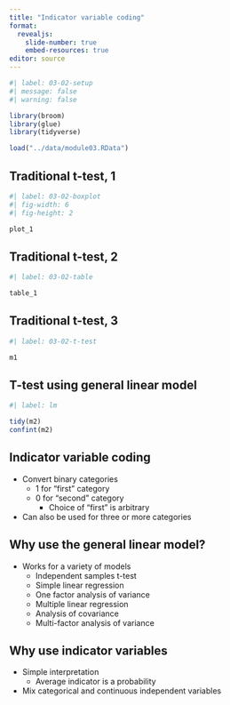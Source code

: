 ```yaml
---
title: "Indicator variable coding"
format: 
  revealjs:
    slide-number: true
    embed-resources: true
editor: source
---
```


```r
#| label: 03-02-setup
#| message: false
#| warning: false

library(broom)
library(glue)
library(tidyverse)

load("../data/module03.RData")
```

## Traditional t-test, 1

```r
#| label: 03-02-boxplot
#| fig-width: 6
#| fig-height: 2

plot_1
```

## Traditional t-test, 2

```r
#| label: 03-02-table

table_1
```

## Traditional t-test, 3

```r
#| label: 03-02-t-test

m1
```

## T-test using general linear model

```r
#| label: lm

tidy(m2)
confint(m2)
```

## Indicator variable coding

-   Convert binary categories
    -   1 for "first" category
    -   0 for "second" category
        -   Choice of "first" is arbitrary
-   Can also be used for three or more categories

## Why use the general linear model?

-   Works for a variety of models
    -   Independent samples t-test
    -   Simple linear regression
    -   One factor analysis of variance
    -   Multiple linear regression
    -   Analysis of covariance
    -   Multi-factor analysis of variance

## Why use indicator variables

-   Simple interpretation
    -   Average indicator is a probability
-   Mix categorical and continuous independent variables

